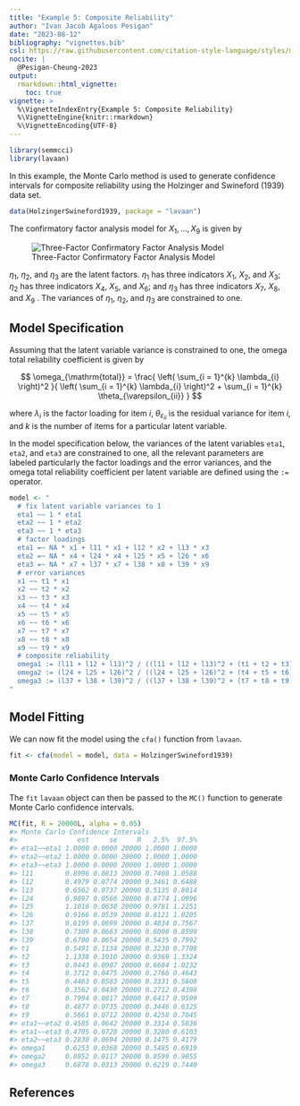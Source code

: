 ```yaml
---
title: "Example 5: Composite Reliability"
author: "Ivan Jacob Agaloos Pesigan"
date: "2023-08-12"
bibliography: "vignettes.bib"
csl: https://raw.githubusercontent.com/citation-style-language/styles/master/apa.csl
nocite: |
  @Pesigan-Cheung-2023
output:
  rmarkdown::html_vignette:
    toc: true
vignette: >
  %\VignetteIndexEntry{Example 5: Composite Reliability}
  %\VignetteEngine{knitr::rmarkdown}
  %\VignetteEncoding{UTF-8}
---
```


<!-- vignettes/example-5-composite-reliability.Rmd is generated from .setup/vignettes/example-5-composite-reliability.Rmd.orig. Please edit that file -->






```r
library(semmcci)
library(lavaan)
```

In this example,
the Monte Carlo method is used to generate confidence intervals
for composite reliability
using the Holzinger and Swineford (1939) data set.


```r
data(HolzingerSwineford1939, package = "lavaan")
```

\noindent The confirmatory factor analysis model for $X_{1}, \dots, X_{9}$
is given by

![Three-Factor Confirmatory Factor Analysis Model](https://raw.githubusercontent.com/jeksterslab/semmcci/main/.setup/latex/figures/png/cfa.png)

\noindent $\eta_{1}$, $\eta_{2}$, and $\eta_{3}$ are the latent factors.
$\eta_{1}$ has three indicators $X_{1}$, $X_{2}$, and $X_{3}$;
$\eta_{2}$ has three indicators $X_{4}$, $X_{5}$, and $X_{6}$; and
$\eta_{3}$ has three indicators $X_{7}$, $X_{8}$, and $X_{9}$ .
The variances of $\eta_{1}$, $\eta_{2}$, and $\eta_{3}$ are constrained to one.

## Model Specification

Assuming that the latent variable variance is constrained to one,
the omega total reliability coefficient is given by

$$
  \omega_{\mathrm{total}}
  =
  \frac{
  \left(
  \sum_{i = 1}^{k}
  \lambda_{i}
  \right)^2
  }{
  \left(
  \sum_{i = 1}^{k}
  \lambda_{i}
  \right)^2
  +
  \sum_{i = 1}^{k}
  \theta_{\varepsilon_{ii}}
  }
$$

\noindent where $\lambda_{i}$ is the factor loading for item $i$,
$\theta_{\varepsilon_{ii}}$ is the residual variance for item $i$,
and $k$ is the number of items for a particular latent variable.

In the model specification below,
the variances of the latent variables `eta1`, `eta2`, and `eta3` are constrained to one,
all the relevant parameters are labeled particularly the factor loadings and the error variances,
and the omega total reliability coefficient per latent variable are defined
using the `:=` operator.


```r
model <- "
  # fix latent variable variances to 1
  eta1 ~~ 1 * eta1
  eta2 ~~ 1 * eta2
  eta3 ~~ 1 * eta3
  # factor loadings
  eta1 =~ NA * x1 + l11 * x1 + l12 * x2 + l13 * x3
  eta2 =~ NA * x4 + l24 * x4 + l25 * x5 + l26 * x6
  eta3 =~ NA * x7 + l37 * x7 + l38 * x8 + l39 * x9
  # error variances
  x1 ~~ t1 * x1
  x2 ~~ t2 * x2
  x3 ~~ t3 * x3
  x4 ~~ t4 * x4
  x5 ~~ t5 * x5
  x6 ~~ t6 * x6
  x7 ~~ t7 * x7
  x8 ~~ t8 * x8
  x9 ~~ t9 * x9
  # composite reliability
  omega1 := (l11 + l12 + l13)^2 / ((l11 + l12 + l13)^2 + (t1 + t2 + t3))
  omega2 := (l24 + l25 + l26)^2 / ((l24 + l25 + l26)^2 + (t4 + t5 + t6))
  omega3 := (l37 + l38 + l39)^2 / ((l37 + l38 + l39)^2 + (t7 + t8 + t9))
"
```

## Model Fitting

We can now fit the model using the `cfa()` function from `lavaan`.


```r
fit <- cfa(model = model, data = HolzingerSwineford1939)
```

### Monte Carlo Confidence Intervals

The `fit` `lavaan` object can then be passed to the `MC()` function
to generate Monte Carlo confidence intervals.


```r
MC(fit, R = 20000L, alpha = 0.05)
#> Monte Carlo Confidence Intervals
#>               est     se     R   2.5%  97.5%
#> eta1~~eta1 1.0000 0.0000 20000 1.0000 1.0000
#> eta2~~eta2 1.0000 0.0000 20000 1.0000 1.0000
#> eta3~~eta3 1.0000 0.0000 20000 1.0000 1.0000
#> l11        0.8996 0.0813 20000 0.7408 1.0588
#> l12        0.4979 0.0774 20000 0.3461 0.6488
#> l13        0.6562 0.0737 20000 0.5135 0.8014
#> l24        0.9897 0.0566 20000 0.8774 1.0996
#> l25        1.1016 0.0630 20000 0.9781 1.2251
#> l26        0.9166 0.0539 20000 0.8121 1.0205
#> l37        0.6195 0.0699 20000 0.4834 0.7567
#> l38        0.7309 0.0663 20000 0.6008 0.8599
#> l39        0.6700 0.0654 20000 0.5435 0.7992
#> t1         0.5491 0.1134 20000 0.3230 0.7708
#> t2         1.1338 0.1010 20000 0.9369 1.3324
#> t3         0.8443 0.0907 20000 0.6684 1.0232
#> t4         0.3712 0.0475 20000 0.2766 0.4643
#> t5         0.4463 0.0583 20000 0.3331 0.5608
#> t6         0.3562 0.0430 20000 0.2712 0.4398
#> t7         0.7994 0.0817 20000 0.6417 0.9599
#> t8         0.4877 0.0735 20000 0.3446 0.6325
#> t9         0.5661 0.0712 20000 0.4258 0.7045
#> eta1~~eta2 0.4585 0.0642 20000 0.3314 0.5836
#> eta1~~eta3 0.4705 0.0720 20000 0.3280 0.6103
#> eta2~~eta3 0.2830 0.0694 20000 0.1475 0.4179
#> omega1     0.6253 0.0368 20000 0.5485 0.6919
#> omega2     0.8852 0.0117 20000 0.8599 0.9055
#> omega3     0.6878 0.0313 20000 0.6219 0.7440
```

## References
